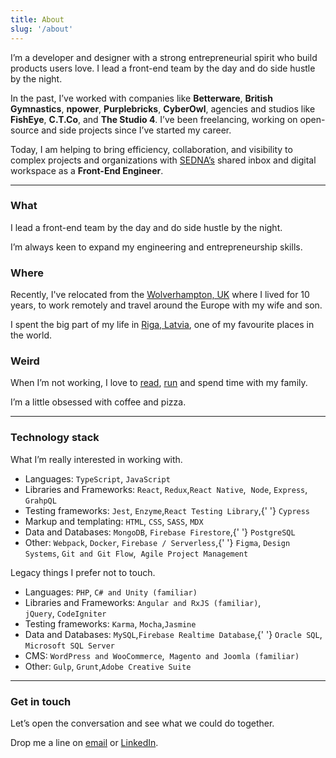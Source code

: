 ---
title: About
slug: '/about'
---

I’m a developer and designer with a strong entrepreneurial spirit who build products users love. I lead a front-end team by the day and do side hustle by the night.

In the past, I’ve worked with companies like <strong>Betterware</strong>, <strong>British Gymnastics</strong>, <strong>npower</strong>, <strong>Purplebricks</strong>, <strong>CyberOwl</strong>, agencies and studios like <strong>FishEye</strong>, <strong>C.T.Co</strong>, and <strong>The Studio 4</strong>. I’ve been freelancing, working on open-source and side projects since I’ve started my career.

Today, I am helping to bring efficiency, collaboration, and visibility to complex projects and organizations with [SEDNA’s](https://sedna.com/) shared inbox and digital workspace as a <strong>Front-End Engineer</strong>.

---

### What

I lead a front-end team by the day and do side hustle by the night.

I’m always keen to expand my engineering and entrepreneurship skills.

### Where

Recently, I've relocated from the [Wolverhampton, UK](https://en.wikipedia.org/wiki/Wolverhampton) where I lived for 10 years, to work remotely and travel around the Europe with my wife and son.

I spent the big part of my life in [Riga, Latvia](https://en.wikipedia.org/wiki/Riga), one of my favourite places in the world.

### Weird

When I’m not working, I love to [read](https://www.goodreads.com/user/show/80549857-edvins-antonovs), [run](https://www.strava.com/athletes/29502472) and spend time with my family.

I’m a little obsessed with coffee and pizza.

---

### Technology stack

What I’m really interested in working with.

<ul>
  <li>
    Languages: <code>TypeScript</code>, <code>JavaScript</code>
  </li>
  <li>
    Libraries and Frameworks: <code>React</code>, <code>Redux</code>,<code>React Native</code>, 
    <code>Node</code>, <code>Express</code>, <code>GrahpQL</code>
  </li>
  <li>
    Testing frameworks: <code>Jest</code>, <code>Enzyme</code>,<code>React Testing Library</code>,{' '}
    <code>Cypress</code>
  </li>
  <li>
    Markup and templating: <code>HTML</code>, <code>CSS</code>, <code>SASS</code>, <code>MDX</code>
  </li>
  <li>
    Data and Databases: <code>MongoDB</code>, <code>Firebase Firestore</code>,{' '}
    <code>PostgreSQL</code> 
  </li>
  <li>
    Other: <code>Webpack</code>, <code>Docker</code>, <code>Firebase / Serverless</code>,{' '}
    <code>Figma</code>, <code>Design Systems</code>, <code>Git and Git Flow</code>, 
    <code>Agile Project Management</code>
  </li>
</ul>

Legacy things I prefer not to touch.

<ul>
  <li>
    Languages: <code>PHP</code>, <code>C# and Unity (familiar)</code>
  </li>
  <li>
    Libraries and Frameworks: <code>Angular and RxJS (familiar)</code>, 
    <code>jQuery</code>, <code>CodeIgniter</code>
  </li>
  <li>
    Testing frameworks: <code>Karma</code>, <code>Mocha</code>,<code>Jasmine</code> 
  </li>
  <li>
    Data and Databases: <code>MySQL</code>,<code>Firebase Realtime Database</code>,{' '}
    <code>Oracle SQL</code>, 
    <code>Microsoft SQL Server</code> 
  </li>
  <li>
    CMS: <code>WordPress and WooCommerce</code>, 
    <code>Magento and Joomla (familiar)</code>
  </li>
  <li>
    Other: <code>Gulp</code>, <code>Grunt</code>,<code>Adobe Creative Suite</code>
  </li>
</ul>

---

### Get in touch

Let’s open the conversation and see what we could do together.

Drop me a line on <a href="mailto:ummahusla@gmail.com" rel="noopener noreferrer" target="_blank" class="css-wbxg5e">email</a> or <a href="https://www.linkedin.com/in/edvinsantonovs/" target="_blank">LinkedIn</a>.
